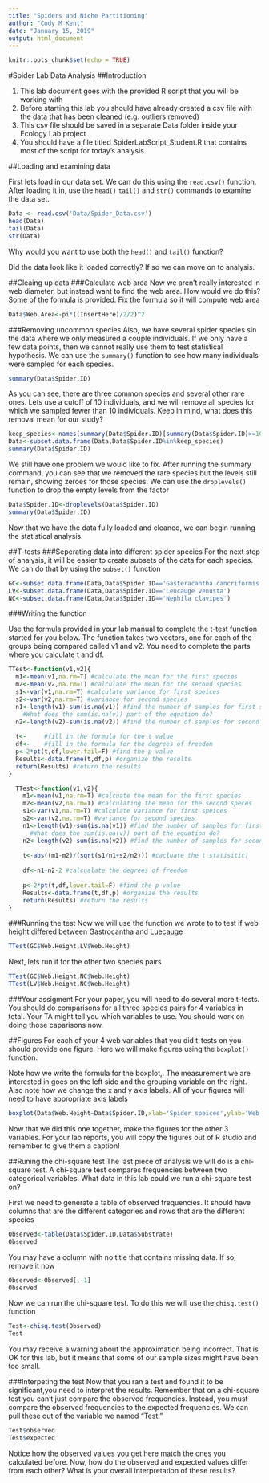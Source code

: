 ```yaml
---
title: "Spiders and Niche Partitioning"
author: "Cody M Kent"
date: "January 15, 2019"
output: html_document
---
```


```r
knitr::opts_chunk$set(echo = TRUE)
```

#Spider Lab Data Analysis
##Introduction

1) This lab document goes with the provided R script that you will be working with
2) Before starting this lab you should have already created a csv file with the data that has been cleaned (e.g. outliers removed)
3) This csv file should be saved in a separate Data folder inside your Ecology Lab project
4) You should have a file titled SpiderLabScript_Student.R that contains most of the script for today's analysis

##Loading and examining data

First lets load in our data set. We can do this using the `read.csv()` function. After loading it in, use the `head()` `tail()` and `str()` commands to examine the data set. 
```r
Data <- read.csv('Data/Spider_Data.csv')
head(Data)
tail(Data)
str(Data)
```

Why would you want to use both the `head()` and `tail()` function?

Did the data look like it loaded correctly? If so we can move on to analysis. 

##Cleaing up data
###Calculate web area
Now we aren't really interested in web diameter, but instead want to find the web area. How would we do this?
Some of the formula is provided. Fix the formula so it will compute web area

```r
Data$Web.Area<-pi*((InsertHere)/2/2)^2
```

###Removing uncommon species
Also, we have several spider species sin the data where we only measured a couple individuals. If we only have a few data points, then we cannot really use them to test statistical hypothesis. We can use the `summary()` function to see how many individuals were sampled for each species. 

```r
summary(Data$Spider.ID)
```

As you can see, there are three common species and several other rare ones. Lets use a cutoff of 10 individuals, and we will remove all species for which we sampled fewer than 10 individuals. Keep in mind, what does this removal mean for our study?

```r
keep_species<-names(summary(Data$Spider.ID)[summary(Data$Spider.ID)>=10])
Data<-subset.data.frame(Data,Data$Spider.ID%in%keep_species)
summary(Data$Spider.ID)
```

We still have one problem we would like to fix. After running the summary command, you can see that we removed the rare species but the levels still remain, showing zeroes for those species. We can use the `droplevels()` function to drop the empty levels from the factor

```r
Data$Spider.ID<-droplevels(Data$Spider.ID)
summary(Data$Spider.ID)
```

Now that we have the data fully loaded and cleaned, we can begin running the statistical analysis. 

##T-tests
###Seperating data into different spider species
For the next step of analysis, it will be easier to create subsets of the data for each species. We can do that by using the `subset()` function

```r
GC<-subset.data.frame(Data,Data$Spider.ID=='Gasteracantha cancriformis')
LV<-subset.data.frame(Data,Data$Spider.ID=='Leucauge venusta')
NC<-subset.data.frame(Data,Data$Spider.ID=='Nephila clavipes')
```

###Writing the function

Use the formula provided in your lab manual to complete the t-test function started for you below. The function takes two vectors, one for each of the groups being compared called v1 and v2. You need to complete the parts where you calculate t and df. 

```r
TTest<-function(v1,v2){
  m1<-mean(v1,na.rm=T) #calculate the mean for the first species
  m2<-mean(v2,na.rm=T) #calculate the mean for the second species
  s1<-var(v1,na.rm=T) #calculate variance for first speices
  s2<-var(v2,na.rm=T) #variance for second species
  n1<-length(v1)-sum(is.na(v1)) #find the number of samples for first species
    #What does the sum(is.na(v)) part of the equation do?
  n2<-length(v2)-sum(is.na(v2)) #find the number of samples for second species
  
  t<-     #fill in the formula for the t value
  df<-    #fill in the formula for the degrees of freedom
  p<-2*pt(t,df,lower.tail=F) #find the p value
  Results<-data.frame(t,df,p) #organize the results
  return(Results) #return the results
}
```

```r
  TTest<-function(v1,v2){
    m1<-mean(v1,na.rm=T) #calcuate the mean for the first species
    m2<-mean(v2,na.rm=T) #calculating the mean for the second speces
    s1<-var(v1,na.rm=T) #calculate variance for first speices
    s2<-var(v2,na.rm=T) #variance for second species
    n1<-length(v1)-sum(is.na(v1)) #find the number of samples for first species
      #What does the sum(is.na(v)) part of the equation do?
    n2<-length(v2)-sum(is.na(v2)) #find the number of samples for second species
    
    t<-abs((m1-m2)/(sqrt(s1/n1+s2/n2))) #cacluate the t statisitic)
    
    df<-n1+n2-2 #calcualate the degrees of freedom
    
    p<-2*pt(t,df,lower.tail=F) #find the p value
    Results<-data.frame(t,df,p) #organize the results
    return(Results) #return the results
}
```

###Running the test 
Now we will use the function we wrote to to test if web height differed between Gastrocantha and Luecauge

```r
TTest(GC$Web.Height,LV$Web.Height)
```

Next, lets run it for the other two species pairs

```r
TTest(GC$Web.Height,NC$Web.Height)
TTest(LV$Web.Height,NC$Web.Height)
```

###Your assigment
For your paper, you will need to do several more t-tests. You should do comparisons for all three species pairs for 4 variables in total. Your TA might tell you which variables to use. You should work on doing those caparisons now.


##Figures
For each of your 4 web variables that you did t-tests on you should provide one figure. Here we will make figures using the `boxplot()` function. 

Note how we write the formula for the boxplot,. The measurement we are interested in goes on the left side and the grouping variable on the right.
Also note how we change the x and y axis labels. All of your figures will need to have appropriate axis labels

```r
boxplot(Data$Web.Height~Data$Spider.ID,xlab='Spider speices',ylab='Web height (cm)', cex.axis=0.5)
```

Now that we did this one together, make the figures for the other 3 variables. 
For your lab reports, you will copy the figures out of R studio and remember to give them a caption!

##Runing the chi-square test
The last piece of analysis we will do is a chi-square test. A chi-square test compares frequencies between two categorical variables. What data in this lab could we run a chi-square test on?

First we need to generate a table of observed frequencies. It should have columns that are the different categories and rows that are the different species

```r
Observed<-table(Data$Spider.ID,Data$Substrate)
Observed
```

You may have a column with no title that contains missing data. If so, remove it now

```r
Observed<-Observed[,-1]
Observed
```

Now we can run the chi-square test. To do this we will use the `chisq.test()` function

```r
Test<-chisq.test(Observed)
Test
```
You may receive a warning about the approximation being incorrect. That is OK for this lab, but it means that some of our sample sizes might have been too small.

###Interpeting the test
Now that you ran a test and found it to be significant,you need to interpret the results. Remember that on a chi-square test you can't just compare the observed frequencies. Instead, you must compare the observed frequencies to the expected frequencies. We can pull these out of the variable we named "Test."

```r
Test$observed
Test$expected
```

Notice how the observed values you get here match the ones you calculated before. Now, how do the observed and expected values differ from each other? What is your overall interpretation of these results? 


